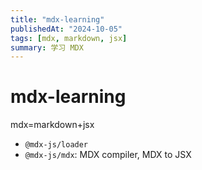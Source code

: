 ---
title: "mdx-learning"
publishedAt: "2024-10-05"
tags: [mdx, markdown, jsx]
summary: 学习 MDX
---
# mdx-learning
mdx=markdown+jsx

- `@mdx-js/loader`
- `@mdx-js/mdx`: MDX compiler,  MDX to JSX